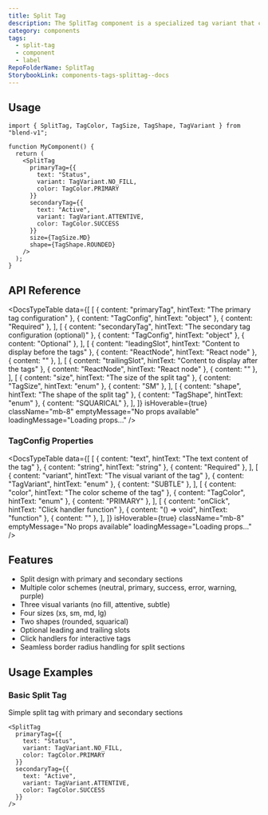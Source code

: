 ```yaml
---
title: Split Tag
description: The SplitTag component is a specialized tag variant that can be split into multiple sections, useful for displaying complex labels or status indicators.
category: components
tags:
  - split-tag
  - component
  - label
RepoFolderName: SplitTag
StorybookLink: components-tags-splittag--docs
---
```



<SplitTagPreview />


## Usage

```tsx
import { SplitTag, TagColor, TagSize, TagShape, TagVariant } from "blend-v1";

function MyComponent() {
  return (
    <SplitTag
      primaryTag={{
        text: "Status",
        variant: TagVariant.NO_FILL,
        color: TagColor.PRIMARY
      }}
      secondaryTag={{
        text: "Active",
        variant: TagVariant.ATTENTIVE,
        color: TagColor.SUCCESS
      }}
      size={TagSize.MD}
      shape={TagShape.ROUNDED}
    />
  );
}
```


## API Reference

<DocsTypeTable
  data={[
    [
      { content: "primaryTag", hintText: "The primary tag configuration" },
      { content: "TagConfig", hintText: "object" },
      { content: "Required" },
    ],
    [
      { content: "secondaryTag", hintText: "The secondary tag configuration (optional)" },
      { content: "TagConfig", hintText: "object" },
      { content: "Optional" },
    ],
    [
      { content: "leadingSlot", hintText: "Content to display before the tags" },
      { content: "ReactNode", hintText: "React node" },
      { content: "" },
    ],
    [
      { content: "trailingSlot", hintText: "Content to display after the tags" },
      { content: "ReactNode", hintText: "React node" },
      { content: "" },
    ],
    [
      { content: "size", hintText: "The size of the split tag" },
      { content: "TagSize", hintText: "enum" },
      { content: "SM" },
    ],
    [
      { content: "shape", hintText: "The shape of the split tag" },
      { content: "TagShape", hintText: "enum" },
      { content: "SQUARICAL" },
    ],
  ]}
  isHoverable={true}
  className="mb-8"
  emptyMessage="No props available"
  loadingMessage="Loading props..."
/>

### TagConfig Properties

<DocsTypeTable
  data={[
    [
      { content: "text", hintText: "The text content of the tag" },
      { content: "string", hintText: "string" },
      { content: "Required" },
    ],
    [
      { content: "variant", hintText: "The visual variant of the tag" },
      { content: "TagVariant", hintText: "enum" },
      { content: "SUBTLE" },
    ],
    [
      { content: "color", hintText: "The color scheme of the tag" },
      { content: "TagColor", hintText: "enum" },
      { content: "PRIMARY" },
    ],
    [
      { content: "onClick", hintText: "Click handler function" },
      { content: "() => void", hintText: "function" },
      { content: "" },
    ],
  ]}
  isHoverable={true}
  className="mb-8"
  emptyMessage="No props available"
  loadingMessage="Loading props..."
/>

## Features
- Split design with primary and secondary sections
- Multiple color schemes (neutral, primary, success, error, warning, purple)
- Three visual variants (no fill, attentive, subtle)
- Four sizes (xs, sm, md, lg)
- Two shapes (rounded, squarical)
- Optional leading and trailing slots
- Click handlers for interactive tags
- Seamless border radius handling for split sections


## Usage Examples

### Basic Split Tag
Simple split tag with primary and secondary sections

```tsx
<SplitTag
  primaryTag={{
    text: "Status",
    variant: TagVariant.NO_FILL,
    color: TagColor.PRIMARY
  }}
  secondaryTag={{
    text: "Active",
    variant: TagVariant.ATTENTIVE,
    color: TagColor.SUCCESS
  }}
/>
```
